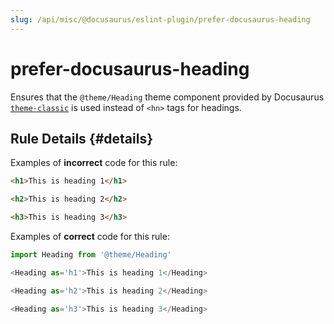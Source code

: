 ```yaml
---
slug: /api/misc/@docusaurus/eslint-plugin/prefer-docusaurus-heading
---
```


# prefer-docusaurus-heading

Ensures that the `@theme/Heading` theme component provided by Docusaurus [`theme-classic`](/reference-docs/docusaurus/api/themes/theme-classic.mdx) is used instead of `<hn>` tags for headings.

## Rule Details {#details}

Examples of **incorrect** code for this rule:

```html
<h1>This is heading 1</h1>

<h2>This is heading 2</h2>

<h3>This is heading 3</h3>
```

Examples of **correct** code for this rule:

```javascript
import Heading from '@theme/Heading'

<Heading as='h1'>This is heading 1</Heading>

<Heading as='h2'>This is heading 2</Heading>

<Heading as='h3'>This is heading 3</Heading>
```
